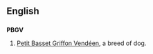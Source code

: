 ==English==

==={{initialism}}===
{{wikipedia}}
'''PBGV'''

# [[Petit Basset Griffon Vendéen]], a breed of dog.